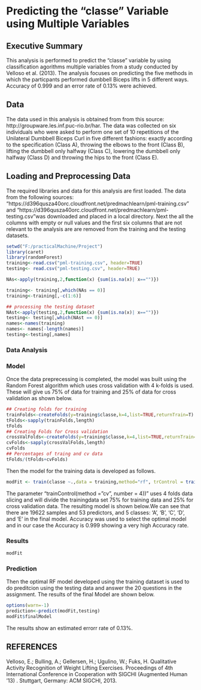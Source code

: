 Predicting the "classe" Variable using Multiple Variables 
========================================================
## Executive Summary

This analysis is performed to predict the "classe" variable by using classification agorithms multiple variables from a study conducted by Velloso et al. (2013). The analysis focuses on predicting  the five methods in which the particpants performed dumbbell Biceps lifts in 5 different ways. Accuracy of  0.999 and an error rate of 0.13% were achieved.

## Data
The data used in this analysis is obtained from from this source: http://groupware.les.inf.puc-rio.br/har. The data was collected on six individuals who were asked to perform one set of 10 repetitions of the Unilateral Dumbbell Biceps Curl in five different fashions: exactly according to the specification (Class A), throwing the elbows to the front (Class B), lifting the dumbbell only halfway (Class C), lowering the dumbbell only halfway (Class D) and throwing the hips to the front (Class E).


## Loading and Preprocessing Data
The required libraries and data for this analysis are first loaded. The data from the following sources: "https://d396qusza40orc.cloudfront.net/predmachlearn/pml-training.csv" and "https://d396qusza40orc.cloudfront.net/predmachlearn/pml-testing.csv"was downloaded and placed in a local directory. Next the 
all the columns with empty or null values and the first six columns that are not relevant to the analysis are are removed from the training and the testing datasets.

```r
setwd("F:/practicalMachine/Project")
library(caret)
library(randomForest)
training<-read.csv("pml-training.csv", header=TRUE)
testing<- read.csv("pml-testing.csv", header=TRUE)

NAs<-apply(training,2,function(x) {sum(is.na(x)| x=="")})

training<- training[,which(NAs == 0)]
training<-training[,-c(1:6)]

## processing the testing dataset
NAst<-apply(testing,2,function(x) {sum(is.na(x)| x=="")})
testing<- testing[,which(NAst == 0)]
names<-names(training)
names<- names[-length(names)]
testing<-testing[,names]

```

### Data Analysis
### Model
Once the data preprecessing is completed, the model was built using the Random Forest algorithm which uses cross validation with 4 k-folds is used. These will give us 75% of data for training and 25% of data for cross validation as shown below. 
```r
## Creating folds for training
trainFolds<-createFolds(y=training$classe,k=4,list=TRUE,returnTrain=T)
tFolds<-sapply(trainFolds,length)
tFolds
## Creating Folds for Cross validation
crossValFolds<-createFolds(y=training$classe,k=4,list=TRUE,returnTrain=F)
cvFolds<-sapply(crossValFolds,length)
cvFolds
## Percentages of traing and cv data
tFolds/(tFolds+cvFolds)
```
Then the model for the training data is developed as follows.

```r
modFit <- train(classe ~.,data = training,method="rf", trControl = trainControl(method = "cv", number = 4))

```

The parameter "trainControl(method = "cv", number = 4))" uses 4 folds data slicing and will divide the trainingdata set 75% for training data and 25% for cross validation data. The resulting model is shown below.We can see that there are 19622 samples and 53 predictors, and 5 classes: 'A', 'B', 'C', 'D', and 'E' in the final model.  Accuracy was used to select the optimal model and in our case the Accuracy is 0.999 showing a very high Accuracy rate. 


### Results

```r
modFit

```

### Prediction

Then the optimal RF model developed using the training dataset is used to do preditcion using the testing data and answer the 20 questions in the assignment. The results of the final Model are shown below.

```r
options(warn=-1)
prediction<-predict(modFit,testing)
modFit$finalModel
```


The results show an estimated errorr rate of 0.13%. 

## REFERENCES
Velloso, E.; Bulling, A.; Gellersen, H.; Ugulino, W.; Fuks, H. Qualitative Activity Recognition of Weight Lifting Exercises. Proceedings of 4th International Conference in Cooperation with SIGCHI (Augmented Human '13) . Stuttgart, Germany: ACM SIGCHI, 2013.


